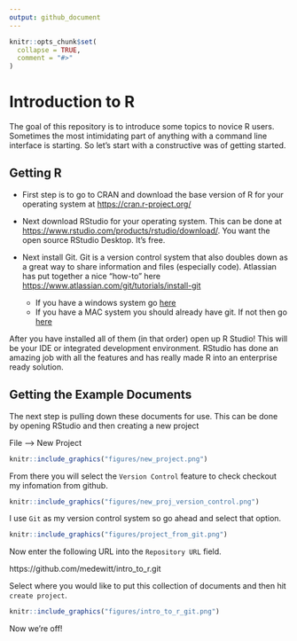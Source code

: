 ```yaml
---
output: github_document
---
```


<!-- README.md is generated from README.Rmd. Please edit that file -->

```r
knitr::opts_chunk$set(
  collapse = TRUE,
  comment = "#>"
)
```
# Introduction to R

The goal of this repository is to introduce some topics to novice R users. Sometimes the most intimidating part of anything with a command line interface is starting. So let's start with a constructive was of getting started.

## Getting R

* First step is to go to CRAN and download the base version of R for your operating system at [https://cran.r-project.org/](https://cran.r-project.org/)

* Next download RStudio for your operating system. This can be done at [https://www.rstudio.com/products/rstudio/download/](https://www.rstudio.com/products/rstudio/download/). You want the open source RStudio Desktop. It's free.

* Next install Git. Git is a version control system that also doubles down as a great way to share information and files (especially code). Atlassian has put together a nice "how-to" here [https://www.atlassian.com/git/tutorials/install-git](https://www.atlassian.com/git/tutorials/install-git)

    * If you have a windows system go [here](https://gitforwindows.org/)
    * If you have a MAC system you should already have git. If not then go [here](https://sourceforge.net/projects/git-osx-installer/files/)

After you have installed all of them (in that order) open up R Studio! This will be your IDE or integrated development environment. RStudio has done an amazing job with all the features and has really made R into an enterprise ready solution.

## Getting the Example Documents

The next step is pulling down these documents for use. This can be done by opening RStudio and then creating a new project

File --> New Project

```r
knitr::include_graphics("figures/new_project.png")
```

From there you will select the `Version Control` feature to check checkout my infomation from github.

```r
knitr::include_graphics("figures/new_proj_version_control.png")
```

I use `Git` as my version control system so go ahead and select that option.

```r
knitr::include_graphics("figures/project_from_git.png")
```

Now enter the following URL into the `Repository URL` field. 

https://github.com/medewitt/intro_to_r.git

Select where you would like to put this collection of documents and then hit `create project`.

```r
knitr::include_graphics("figures/intro_to_r_git.png")
```

Now we're off!
